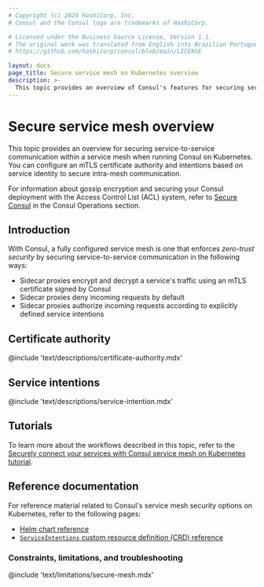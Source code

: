 ```yaml
---
# Copyright (c) 2024 HashiCorp, Inc.
# Consul and the Consul logo are trademarks of HashiCorp.

# Licensed under the Business Source License, Version 1.1.
# The original work was translated from English into Brazilian Portuguese.
# https://github.com/hashicorp/consul/blob/main/LICENSE

layout: docs
page_title: Secure service mesh on Kubernetes overview
description: >-
  This topic provides an overview of Consul's features for securing service mesh communication when running Consul on Kubernetes (k8s). Consul enforces zero-trust security using a built-in mTLS certificate authority (CA) and service intentions.
---
```


# Secure service mesh overview

This topic provides an overview for securing service-to-service communication within a service mesh when running Consul on Kubernetes. You can configure an mTLS certificate authority and intentions based on service identity to secure intra-mesh communication.

For information about gossip encryption and securing your Consul deployment with the Access Control List (ACL) system, refer to [Secure Consul](/consul/secure) in the Consul Operations section.

## Introduction

With Consul, a fully configured service mesh is one that enforces _zero-trust security_ by securing service-to-service communication in the following ways:

- Sidecar proxies encrypt and decrypt a service's traffic using an mTLS certificate signed by Consul
- Sidecar proxies deny incoming requests by default
- Sidecar proxies authorize incoming requests according to explicitly defined service intentions

## Certificate authority

@include 'text/descriptions/certificate-authority.mdx'

## Service intentions

@include 'text/descriptions/service-intention.mdx'

## Tutorials

To learn more about the workflows described in this topic, refer to the [Securely connect your services with Consul service mesh on Kubernetes tutorial](/consul/tutorials/get-started-kubernetes/kubernetes-gs-service-mesh).

## Reference documentation

For reference material related to Consul's service mesh security options on Kubernetes, refer to the following pages:

- [Helm chart reference](/consul/docs/reference/k8s/helm)
- [`ServiceIntentions` custom resource definition (CRD) reference](/consul/docs/reference/config-entry/service-intentions)

### Constraints, limitations, and troubleshooting

@include 'text/limitations/secure-mesh.mdx'
